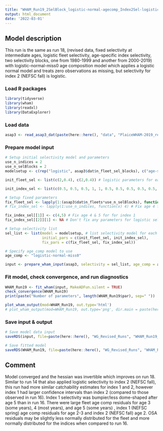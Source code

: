 ```yaml
---
title: "WHAM_Run19_2SelBlock_logistic-normal-agecomp_Index2Sel-logistic"
output: html_document
date: '2022-03-01'
---
```


## Model description
This run is the same as run 18, (revised data, fixed selectivity at intermediate ages, logistic fleet selectivity, age-specific index selectivity, two selectivity blocks, one from 1980-1999 and another from 2000-2019) with logistic-normal-miss0 age composition model which applies a logistic normal model and treats zero observations as missing, but selectivity for index 2 (NEFSC fall) is logistic.

### Load R packages
```r
library(tidyverse)
library(wham)
library(readxl)
library(DataExplorer)
```

### Load data
```r
asap3 <- read_asap3_dat(paste(here::here(), "data", "PlaiceWHAM-2019_revised_NEFSC-LW-WAA_2SelBlock.DAT", sep="/"))
```

### Prepare model input
```r
# Setup initial selectivity model and parameters
use_n_indices = 2
use_n_selBlocks = 2
modelsetup <- c(rep("logistic", asap3$dat$n_fleet_sel_blocks), c("age-specific", "logistic"))

init_fleet_sel <- list(c(2,0.4), c(2,0.4)) # logistic parameters for each selectivity block, based on model type

init_index_sel <- list(c(0.5, 0.5, 0.5, 1, 1, 0.5, 0.5, 0.5, 0.5, 0.5, 0.5), c(2,0.4))

# Setup fixed parameters
fix_fleet_sel <- lapply(1:(asap3$dat$n_fleets*use_n_selBlocks), function(x) NA) 
# fix_index_sel <- lapply(1:use_n_indices, function(x) 4) # Fix age 4 for both indices,  NA means do not fix 

fix_index_sel[[1]] <- c(4,5) # Fix age 4 & 5 for for index 1
fix_index_sel[[2]][1] <- NA # Don't fix any parameters for logistic selectivity

# Setup selectivity list
sel_list <- list(model = modelsetup, # list selectivity model for each fleet and index
                 initial_pars = c(init_fleet_sel, init_index_sel),
                 fix_pars = c(fix_fleet_sel, fix_index_sel))

# Specify age_comp model to use
age_comp <- "logistic-normal-miss0"

input <- prepare_wham_input(asap3, selectivity = sel_list, age_comp = age_comp, model_name = "WHAM_Run19") 
```

### Fit model, check convergence, and run diagnostics
```r
WHAM_Run19 <- fit_wham(input, MakeADFun.silent = TRUE) 
check_convergence(WHAM_Run19)
print(paste("Number of parameters", length(WHAM_Run19$par), sep=" "))

plot_wham_output(mod=WHAM_Run19, out.type='html')
# plot_wham_output(mod=WHAM_Run19, out.type='png', dir.main = paste(here::here(), "WHAM_Run19", sep="/"))
```


### Save input & output
```r
# Save model data input
saveRDS(input, file=paste(here::here(), "WG_Revised_Runs", "WHAM_Run19_2SelBlock_logistic-normal-agecomp_Index2Sel-logistic", "WHAM_Run19_input.rds", sep="/"))

# Save fitted model
saveRDS(WHAM_Run19, file=paste(here::here(), "WG_Revised_Runs", "WHAM_Run19_2SelBlock_logistic-normal-agecomp_Index2Sel-logistic", "WHAM_Run19_model.rds", sep="/"))
```

## Comment
Model converged and the hessian was invertible which improves on run 18. Similar to run 14 that also applied logistic selectivity to index 2 (NEFSC fall), this run had more similar catchability estimates for index 1 and 2, however index 1 had larger confidence intervals than index 2 (compared to those observed in run 16). Index 1 selectivity was bumpier/less dome-shaped after age 5 than in run 16. There were large fleet age comp residuals for age 3 (some years), 4 (most years), and age 5 (some years) , index 1 (NEFSC spring) age comp residuals for age 2-3 and index 2 (NEFSC fall) age 2. OSA residuals may be slightly less normally distributed for the fleet and more normally distributed for the indices when compared to run 16.

